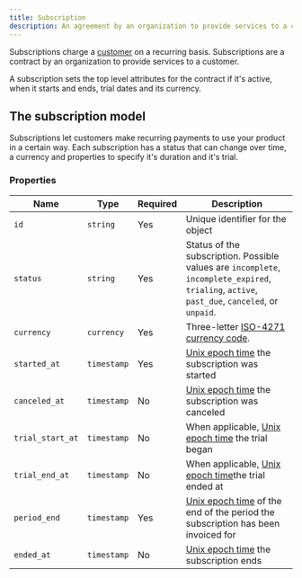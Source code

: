 ```yaml
---
title: Subscription
description: An agreement by an organization to provide services to a customer.
---
```


Subscriptions charge a [customer](/core-resources/customer) on a recurring basis. Subscriptions are a contract by an organization to provide services to a customer.

A subscription sets the top level attributes for the contract if it's active, when it starts and ends, trial dates and its currency.

## The subscription model

Subscriptions let customers make recurring payments to use your product in a certain way. Each subscription has a status that can change over time, a currency and properties to specify it's duration and it's trial.
### Properties

| Name             | Type        | Required | Description                                                                |
| ---------------- | ----------- | -------- | -------------------------------------------------------------------------- |
| `id`             | `string`    | Yes      | Unique identifier for the object                                           |
| `status`         | `string`    | Yes      | Status of the subscription. Possible values are `incomplete`, `incomplete_expired`, `trialing`, `active`, `past_due`, `canceled`, or `unpaid`.                                         |
| `currency`       | `currency`  | Yes      | Three-letter [ISO-4271 currency code](https://www.iso.org/iso-4217-currency-codes.html).|
| `started_at`     | `timestamp` | Yes      | [Unix epoch time](https://en.wikipedia.org/wiki/Unix_time) the subscription was started                                    |
| `canceled_at`    | `timestamp` | No       | [Unix epoch time](https://en.wikipedia.org/wiki/Unix_time) the subscription was canceled                                   |
| `trial_start_at` | `timestamp` | No       | When applicable, [Unix epoch time](https://en.wikipedia.org/wiki/Unix_time) the trial began                                  |
| `trial_end_at`   | `timestamp` | No       | When applicable, [Unix epoch time](https://en.wikipedia.org/wiki/Unix_time)the trial ended at                               |
| `period_end`     | `timestamp` | Yes      | [Unix epoch time](https://en.wikipedia.org/wiki/Unix_time) of the end of the period the subscription has been invoiced for |
| `ended_at`       | `timestamp` | No       | [Unix epoch time](https://en.wikipedia.org/wiki/Unix_time) the subscription ends                                           |
